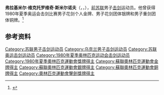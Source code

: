 '''弗拉基米尔·维克托罗维奇·斯米尔诺夫'''（{{lang-ru|Влади́мир Ви́кторович Смирно́в}}，{{lang-uk|Володимир Вікторович Смирнов}}，{{bd|1954年|5月20日|1982年|7月28日|}}），[[前苏联|前苏联]]男子[[击剑|击剑]]运动员。他曾获得1980年夏季奥运会击剑比赛男子花剑个人金牌、男子花剑团体银牌和男子重剑团体铜牌。<ref>{{Cite web|title=Vladimir SMIRNOV|url=https://www.olympic.org/vladimir-smirnov-2|accessdate=2021-03-07|date=2021-03-07|work=International Olympic Committee|language=en|archive-date=2017-03-26|archive-url=https://web.archive.org/web/20170326152006/https://www.olympic.org/vladimir-smirnov-2}}</ref>

== 参考资料 ==
{{reflist}}

{{奥林匹克运动会击剑比赛男子花剑个人冠军}}
{{世界击剑锦标赛男子花剑个人冠军}}

{{Authority control}}
{{DEFAULTSORT:Smirnov}}
[[Category:苏联男子击剑运动员|Category:苏联男子击剑运动员]]
[[Category:乌克兰男子击剑运动员|Category:乌克兰男子击剑运动员]]
[[Category:苏联奥运击剑运动员|Category:苏联奥运击剑运动员]]
[[Category:1980年夏季奥林匹克运动会击剑运动员|Category:1980年夏季奥林匹克运动会击剑运动员]]
[[Category:1980年夏季奧林匹克運動會獎牌得主|Category:1980年夏季奧林匹克運動會獎牌得主]]
[[Category:蘇聯奧林匹克運動會金牌得主|Category:蘇聯奧林匹克運動會金牌得主]]
[[Category:蘇聯奧林匹克運動會銀牌得主|Category:蘇聯奧林匹克運動會銀牌得主]]
[[Category:蘇聯奧林匹克運動會銅牌得主|Category:蘇聯奧林匹克運動會銅牌得主]]
[[Category:奧林匹克運動會擊劍獎牌得主|Category:奧林匹克運動會擊劍獎牌得主]]

{{苏联人物小作品}}